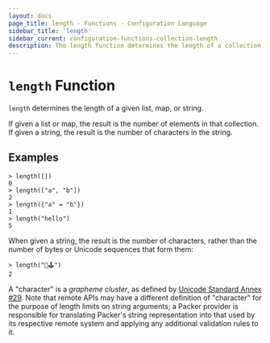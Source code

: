 ```yaml
---
layout: docs
page_title: length - Functions - Configuration Language
sidebar_title: 'length'
sidebar_current: configuration-functions-collection-length
description: The length function determines the length of a collection or string.
---
```


# `length` Function

`length` determines the length of a given list, map, or string.

If given a list or map, the result is the number of elements in that collection.
If given a string, the result is the number of characters in the string.

## Examples

```
> length([])
0
> length(["a", "b"])
2
> length({"a" = "b"})
1
> length("hello")
5
```

When given a string, the result is the number of characters, rather than the
number of bytes or Unicode sequences that form them:

```
> length("👾🕹️")
2
```

A "character" is a _grapheme cluster_, as defined by
[Unicode Standard Annex #29](http://unicode.org/reports/tr29/). Note that
remote APIs may have a different definition of "character" for the purpose of
length limits on string arguments; a Packer provider is responsible for
translating Packer's string representation into that used by its respective
remote system and applying any additional validation rules to it.
